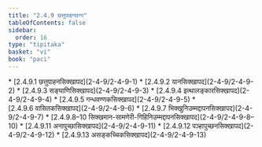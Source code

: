 ```yaml
---
title: "2.4.9 छत्तुपाहनवग्ग"
tableOfContents: false
sidebar:
  order: 16
type: "tipitaka"
basket: "vi"
book: "paci"
---
```



<DynamicBreadcrumb />



<TableOfContents book="paci" section="2.4.9">
* [2.4.9.1 छत्तुपाहनसिक्खापद](2-4-9/2-4-9-1)
* [2.4.9.2 यानसिक्खापद](2-4-9/2-4-9-2)
* [2.4.9.3 सङ्घाणिसिक्खापद](2-4-9/2-4-9-3)
* [2.4.9.4 इत्थालङ्कारसिक्खापद](2-4-9/2-4-9-4)
* [2.4.9.5 गन्धवण्णकसिक्खापद](2-4-9/2-4-9-5)
* [2.4.9.6 वासितकसिक्खापद](2-4-9/2-4-9-6)
* [2.4.9.7 भिक्खुनिउम्मद्दापनसिक्खापद](2-4-9/2-4-9-7)
* [2.4.9.8–10 सिक्खमान-सामणेरी-गिहिनिउम्मद्दापनसिक्खापद](2-4-9/2-4-9-8–10)
* [2.4.9.11 अनापुच्छासिक्खापद](2-4-9/2-4-9-11)
* [2.4.9.12 पञ्हापुच्छनसिक्खापद](2-4-9/2-4-9-12)
* [2.4.9.13 असङ्कच्चिकसिक्खापद](2-4-9/2-4-9-13)
</TableOfContents>